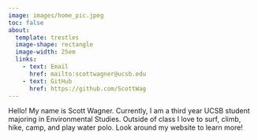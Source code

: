 ```yaml
---
image: images/home_pic.jpeg
toc: false
about:
  template: trestles
  image-shape: rectangle
  image-width: 25em
  links: 
    - text: Email
      href: mailto:scottwagner@ucsb.edu
    - text: GitHub
      href: https://github.com/ScottWag
---
```


Hello! My name is Scott Wagner. Currently, I am a third year UCSB student majoring in Environmental Studies. Outside of class I love to surf, climb, hike, camp, and play water polo. Look around my website to learn more!
